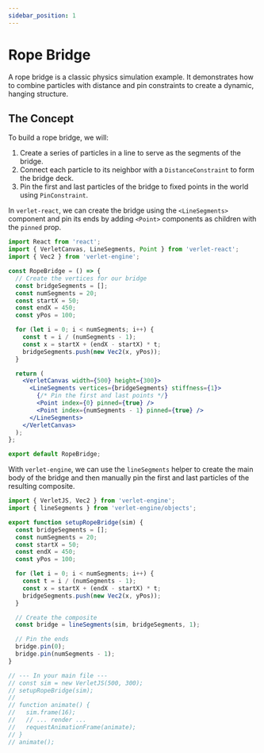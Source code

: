 ```yaml
---
sidebar_position: 1
---
```


# Rope Bridge

A rope bridge is a classic physics simulation example. It demonstrates how to combine particles with distance and pin constraints to create a dynamic, hanging structure.

## The Concept

To build a rope bridge, we will:
1.  Create a series of particles in a line to serve as the segments of the bridge.
2.  Connect each particle to its neighbor with a `DistanceConstraint` to form the bridge deck.
3.  Pin the first and last particles of the bridge to fixed points in the world using `PinConstraint`.


<Tabs groupId="lang">
  <TabItem value="react" label="React">

  In `verlet-react`, we can create the bridge using the `<LineSegments>` component and pin its ends by adding `<Point>` components as children with the `pinned` prop.

  ```jsx
  import React from 'react';
  import { VerletCanvas, LineSegments, Point } from 'verlet-react';
  import { Vec2 } from 'verlet-engine';

  const RopeBridge = () => {
    // Create the vertices for our bridge
    const bridgeSegments = [];
    const numSegments = 20;
    const startX = 50;
    const endX = 450;
    const yPos = 100;

    for (let i = 0; i < numSegments; i++) {
      const t = i / (numSegments - 1);
      const x = startX + (endX - startX) * t;
      bridgeSegments.push(new Vec2(x, yPos));
    }

    return (
      <VerletCanvas width={500} height={300}>
        <LineSegments vertices={bridgeSegments} stiffness={1}>
          {/* Pin the first and last points */}
          <Point index={0} pinned={true} />
          <Point index={numSegments - 1} pinned={true} />
        </LineSegments>
      </VerletCanvas>
    );
  };

  export default RopeBridge;
  ```

  </TabItem>
  <TabItem value="js" label="JavaScript">

  With `verlet-engine`, we can use the `lineSegments` helper to create the main body of the bridge and then manually pin the first and last particles of the resulting composite.

  ```javascript
  import { VerletJS, Vec2 } from 'verlet-engine';
  import { lineSegments } from 'verlet-engine/objects';

  export function setupRopeBridge(sim) {
    const bridgeSegments = [];
    const numSegments = 20;
    const startX = 50;
    const endX = 450;
    const yPos = 100;

    for (let i = 0; i < numSegments; i++) {
      const t = i / (numSegments - 1);
      const x = startX + (endX - startX) * t;
      bridgeSegments.push(new Vec2(x, yPos));
    }

    // Create the composite
    const bridge = lineSegments(sim, bridgeSegments, 1);

    // Pin the ends
    bridge.pin(0);
    bridge.pin(numSegments - 1);
  }

  // --- In your main file ---
  // const sim = new VerletJS(500, 300);
  // setupRopeBridge(sim);
  //
  // function animate() {
  //   sim.frame(16);
  //   // ... render ...
  //   requestAnimationFrame(animate);
  // }
  // animate();
  ```

  </TabItem>
</Tabs>
